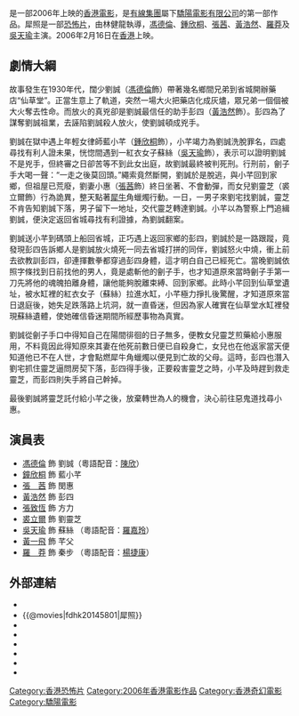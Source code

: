 {{Otheruses|犀照 (消歧義)|subject=一部電影|other=同名的其它條目描述}}
{{Infobox Film
| name           = 犀照
| original_name  = ''{{lang|en|49 Days}}''
| image          = Sai chiu movie poster 2006.jpg
| image_size     = 
| caption        = 
| director       = [[林健龍|林健龍]]
| producer       = [[徐小明_(香港)|徐小明]]<br />[[李鳳鳴|李鳳鳴]]
| producer_2     = 何清、李斌
| writer         = [[方世強|方世強]]<br />[[馬嘉慧|馬嘉慧]] 
| story          = [[徐小明_(香港)|徐小明]]
| starring       = [[馮德倫|馮德倫]]<br />[[鍾欣桐|鍾欣桐]] <br />[[张茜_(演员)|張茜]] <br />[[黃浩然_(演員)|黃浩然]] <br />[[吳天瑜|吳天瑜]]
| sec-title      = 
| music          = [[羅堅|羅堅]]
| cinematography = [[邱禮濤|邱禮濤]]
| editing        = 張國雄
| production_company = {{flagicon|Hong Kong}}[[驕陽電影|驕陽電影]] 
| distributor    = {{flagicon|Hong Kong}}[[安樂影片有限公司|安樂影片有限公司]]
| released       = {{flagicon|Hong Kong}}{{flagicon|MYS}}{{flagicon|Singapore}}　{{film date|2006|2|16}} <br />{{flagicon|Taiwan}}　{{film date|2006|2|17}}
| runtime        = 93 分鐘
| rate           = 
| country        = {{香港電影產地}}
| language       = 粵語
| budget         = 
| gross          = {{flagicon|HK}} $7,899,425<BR/>{{flagicon|TWN}} $103,100
| website        = 
| amg_id         = 352805
| imdb_id        = tt0757139
| cn_name        = 
| hk_name        = 
}}
{{engname|《犀照》|''49 Days''}}是一部2006年上映的[[香港電影|香港電影]]，是[[有線寬頻|有線集團]]屬下[[驕陽電影|驕陽電影有限公司]]的第一部作品。犀照是一部[[恐怖片|恐怖片]]，由林健龍執導，[[馮德倫|馮德倫]]、[[鍾欣桐|鍾欣桐]]、[[张茜_(演员)|張茜]]、[[黃浩然_(演員)|黃浩然]]、[[羅莽|羅莽]]及[[吳天瑜|吳天瑜]]主演。2006年2月16日在[[香港|香港]]上映。

==劇情大綱==

故事發生在1930年代，闊少劉誠（[[馮德倫|馮德倫]]飾）帶著幾名鄉間兄弟到省城開辦藥店“仙草堂”。正當生意上了軌道，突然一場大火把藥店化成灰燼，眾兄弟一個個被大火奪去性命。而放火的真兇卻是劉誠最信任的助手彭四（[[黃浩然|黃浩然]]飾）。彭四為了謀奪劉誠祖業，去誣陷劉誠殺人放火，使劉誠頓成兇手。

劉誠在獄中遇上年輕女律師藍小芊（[[鍾欣桐|鍾欣桐]]飾），小芊竭力為劉誠洗脫罪名，四處尋找有利人證未果，恍惚間遇到一紅衣女子蘇絲（[[吳天瑜|吳天瑜]]飾），表示可以證明劉誠不是兇手，但終審之日卻苦等不到此女出庭，故劉誠最終被判死刑。行刑前，劊子手大喝一聲：“一走之後莫回頭。”繩索竟然斷開，劉誠於是脫逃，與小芊回到家鄉，但祖屋已荒廢，劉妻小惠（[[张茜_(演员)|張茜]]飾）終日坐著、不會動彈，而女兒劉靈芝（裘立爾飾）行為詭異，整天點著[[犀牛|犀牛]]角蠟燭行動。一日，一男子來劉宅找劉誠，靈芝不肯告知劉誠下落，男子留下一地址，交代靈芝轉達劉誠。小芊以為警察上門追緝劉誠，便決定返回省城尋找有利證據，為劉誠翻案。

劉誠送小芊到碼頭上船回省城，正巧遇上返回家鄉的彭四，劉誠於是一路跟蹤，竟發現彭四告訴鄉人是劉誠放火燒死一同去省城打拼的同伴，劉誠怒火中燒，衝上前去欲教訓彭四，卻連揮數拳都穿過彭四身體，這才明白自己已經死亡。當晚劉誠依照字條找到日前找他的男人，竟是處斬他的劊子手，也才知道原來當時劊子手第一刀先將他的魂魄拍離身體，讓他能夠脫離束縛、回到家鄉。此時小芊回到仙草堂遺址，被水缸裡的紅衣女子（蘇絲）拉進水缸，小芊極力掙扎後驚醒，才知道原來當日退庭後，她失足跌落路上坑洞，就一直昏迷，但因為家人確實在仙草堂水缸裡發現蘇絲遺體，使她確信昏迷期間所經歷事物為真實。

劉誠從劊子手口中得知自己在陽間徘徊的日子無多，便教女兒靈芝煎藥給小惠服用，不料竟因此得知原來其妻在他死前數日便已自殺身亡，女兒也在他返家當天便知道他已不在人世，才會點燃犀牛角蠟燭以便見到亡故的父母。這時，彭四也潛入劉宅抓住靈芝逼問房契下落，彭四得手後，正要殺害靈芝之時，小芊及時趕到救走靈芝，而彭四則失手將自己幹掉。

最後劉誠將靈芝託付給小芊之後，放棄轉世為人的機會，決心前往惡鬼道找尋小惠。

==演員表==
*[[馮德倫|馮德倫]] 飾 劉誠（粵語配音：[[陳欣_(配音員)|陳欣]]）
*[[鐘欣桐|鐘欣桐]] 飾 藍小芊
*[[张茜_(演员)|張　茜]] 飾 閔惠
*[[黃浩然_(演員)|黃浩然]] 飾 彭四
*[[張致恆|張致恆]] 飾 方力
*[[裘立爾|裘立爾]] 飾 劉靈芝
*[[吳天瑜|吳天瑜]] 飾 蘇絲 （粵語配音：[[羅嘉玲|羅嘉玲]]）
*[[黃一飛|黃一飛]] 飾 芊父
*[[羅莽|羅　莽]] 飾 秦步 （粵語配音：[[楊捷康|楊捷康]]）

==外部連結==
*{{Yahoomovie id|1569|犀照}}
*{{@movies|fdhk20145801|犀照}}
*{{hkmdb title|11291|犀照}}
*{{Mtime|40858|犀照}}
*{{douban|title=犀照}}
*{{rotten-tomatoes|49_days|犀照}}
*{{Amg movie|352805|犀照}}
*{{imdb title|0757139|犀照}}
{{鍾欣潼}}
[[Category:香港恐怖片|Category:香港恐怖片]]
[[Category:2006年香港電影作品|Category:2006年香港電影作品]]
[[Category:香港奇幻電影|Category:香港奇幻電影]]
[[Category:驕陽電影|Category:驕陽電影]]